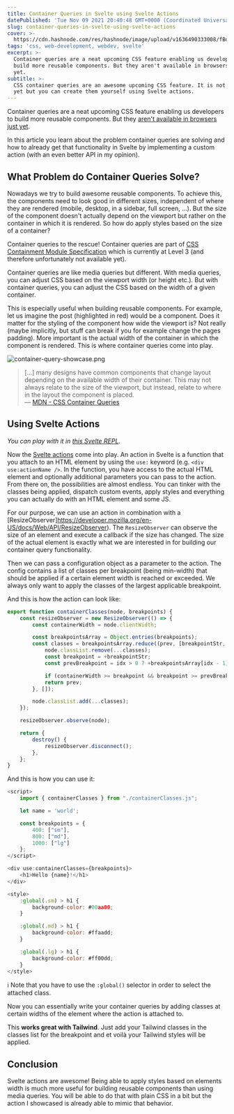 ```yaml
---
title: Container Queries in Svelte using Svelte Actions
datePublished: 'Tue Nov 09 2021 20:40:48 GMT+0000 (Coordinated Universal Time)'
slug: container-queries-in-svelte-using-svelte-actions
cover: >-
  https://cdn.hashnode.com/res/hashnode/image/upload/v1636490333008/fBoUrBEo7.png
tags: 'css, web-development, webdev, svelte'
excerpt: >-
  Container queries are a neat upcoming CSS feature enabling us developers to
  build more reusable components. But they aren't available in browsers just
  yet.
subtitle: >-
  CSS container queries are an awesome upcoming CSS feature. It is not available
  yet but you can create them yourself using Svelte actions.
---
```



Container queries are a neat upcoming CSS feature enabling us developers to build more reusable components. But they [aren't available in browsers just yet](https://caniuse.com/css-container-queries).

In this article you learn about the problem container queries are solving and how to already get that functionality in Svelte by implementing a custom action (with an even better API in my opinion).

## What Problem do Container Queries Solve?

Nowadays we try to build awesome reusable components. To achieve this, the components need to look good in different sizes, independent of where they are rendered (mobile, desktop, in a sidebar, full screen, ...). But the size of the component doesn't actually depend on the viewport but rather on the container in which it is rendered. So how do apply styles based on the size of a container?

Container queries to the rescue! Container queries are part of [CSS Containment Module Specification](https://drafts.csswg.org/css-contain-3/) which is currently at Level 3 (and therefore unfortunately not available yet).

Container queries are like media queries but different. With media queries, you can adjust CSS based on the viewport width (or height etc.). But with container queries, you can adjust the CSS based on the width of a given container.

This is especially useful when building reusable components. For example, let us imagine the post (highlighted in red) would be a component. Does it matter for the styling of the component how wide the viewport is? Not really (maybe implicitly, but stuff can break if you for example change the pages padding). More important is the actual width of the container in which the component is rendered. This is where container queries come into play.

![container-query-showcase.png](https://cdn.hashnode.com/res/hashnode/image/upload/v1636481770868/0rwxR90K6.png)

> [...] many designs have common components that change layout depending on the available width of their container. This may not always relate to the size of the viewport, but instead, relate to where in the layout the component is placed.
> <br>— [MDN - CSS Container Queries](https://developer.mozilla.org/en-US/docs/Web/CSS/CSS_Container_Queries)

## Using Svelte Actions

_You can play with it in [this Svelte REPL](https://svelte.dev/repl/cd0a53fb3672441eb49ef69a1c918cd7?version=3.44.1)._

Now the [Svelte actions](https://svelte.dev/docs#use_action) come into play. An action in Svelte is a function that you attach to an HTML element by using the `use:` keyword (e.g. `<div use:actionName />`. In the function, you have access to the actual HTML element and optionally additional parameters you can pass to the action. From there on, the possibilities are almost endless. You can tinker with the classes being applied, dispatch custom events, apply styles and everything you can actually do with an HTML element and some JS.

For our purpose, we can use an action in combination with a [ResizeObserver]https://developer.mozilla.org/en-US/docs/Web/API/ResizeObserver). The `ResizeObserver` can observe the size of an element and execute a callback if the size has changed. The size of the actual element is exactly what we are interested in for building our container query functionality.

Then we can pass a configuration object as a parameter to the action. The config contains a list of classes per breakpoint (being min-width) that should be applied if a certain element width is reached or exceeded. We always only want to apply the classes of the largest applicable breakpoint.

And this is how the action can look like:

```javascript
export function containerClasses(node, breakpoints) {
	const resizeObserver = new ResizeObserver(() => {
		const containerWidth = node.clientWidth;

		const breakpointsArray = Object.entries(breakpoints);
		const classes = breakpointsArray.reduce((prev, [breakpointStr, classes], idx) => {
			node.classList.remove(...classes);
			const breakpoint = +breakpointStr;
			const prevBreakpoint = idx > 0 ? +breakpointsArray[idx - 1][0] : 0;

			if (containerWidth >= breakpoint && breakpoint >= prevBreakpoint) return classes;
			return prev;
		}, []);

		node.classList.add(...classes);
	});

	resizeObserver.observe(node);

	return {
		destroy() {
			resizeObserver.disconnect();
		},
	};
}
```

And this is how you can use it:

```javascript
<script>
	import { containerClasses } from "./containerClasses.js";

	let name = 'world';

	const breakpoints = {
		400: ["sm"],
		800: ["md"],
		1000: ["lg"]
	};
</script>

<div use:containerClasses={breakpoints}>
	<h1>Hello {name}!</h1>
</div>

<style>
	:global(.sm) > h1 {
		background-color: #00aa00;
	}

	:global(.md) > h1 {
		background-color: #ffaadd;
	}

	:global(.lg) > h1 {
		background-color: #ff00dd;
	}
</style>
```

ℹ️ Note that you have to use the `:global()` selector in order to select the attached class.

Now you can essentially write your container queries by adding classes at certain widths of the element where the action is attached to.

This **works great with Tailwind**. Just add your Tailwind classes in the classes list for the breakpoint and et voilà your Tailwind styles will be applied.

## Conclusion

Svelte actions are awesome! Being able to apply styles based on elements width is much more useful for building reusable components than using media queries. You will be able to do that with plain CSS in a bit but the action I showcased is already able to mimic that behavior.
